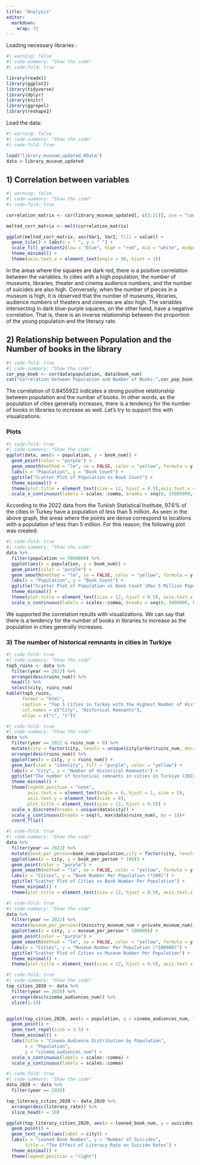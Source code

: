 ```yaml
---
title: "Analysis"
editor: 
  markdown: 
    wrap: 72
---
```


Loading necessary libraries :

```r
#| warning: false
#| code-summary: "Show the code"
#| code-fold: true

library(readxl)
library(ggplot2)
library(tidyverse)
library(dplyr)
library(knitr)
library(ggrepel)
library(reshape2)

```

Load the data:

```r
#| warning: false
#| code-summary: "Show the code"
#| code-fold: true

load("library_museum_updated.RData")
data <-library_museum_updated
```

## 1) Correlation between variables

```r
#| warning: false
#| code-summary: "Show the code"
#| code-fold: true

correlation_matrix <- cor(library_museum_updated[, c(3:21)], use = "complete.obs")

melted_corr_matrix <- melt(correlation_matrix)

ggplot(melted_corr_matrix, aes(Var1, Var2, fill = value)) +
  geom_tile() + labs(x = " ", y = " ") +
  scale_fill_gradient2(low = "blue", high = "red", mid = "white", midpoint = 0) +
  theme_minimal() +
  theme(axis.text.x = element_text(angle = 90, hjust = 1))

```

In the areas where the squares are dark red, there is a positive correlation between the variables. In cities with a high population, the number of museums, libraries, theater and cinema audience numbers, and the number of suicides are also high. Conversely, when the number of pieces in a museum is high, it is observed that the number of museums, libraries, audience numbers of theaters and cinemas are also high. The variables intersecting in dark blue-purple squares, on the other hand, have a negative correlation. That is, there is an inverse relationship between the proportion of the young population and the literacy rate.

## 2) Relationship between Population and the Number of books in the library

```r
#| code-fold: true
#| code-summary: "Show the code"
cor_pop_book <- cor(data$population, data$book_num)
cat("Correlation between Population and Number of Books:",cor_pop_book,"\n")
```

The correlation of 0.8455922 indicates a strong positive relationship
between population and the number of books. In other words, as the
population of cities generally increases, there is a tendency for the
number of books in libraries to increase as well. Let's try to support
this with visualizations.

### Plots

```r
#| code-fold: true
#| code-summary: "Show the code"
ggplot(data, aes(x = population, y = book_num)) +
  geom_point(color = "purple") +  
  geom_smooth(method = "lm", se = FALSE, color = "yellow", formula = y ~ x)+ 
  labs(x = "Population", y = "Book Count") + 
  ggtitle("Scatter Plot of Population vs Book Count") +
  theme_minimal() +
  theme(plot.title = element_text(size = 12, hjust = 0.5),axis.text.x = element_text(angle = 45, hjust = 1, size = 6)) +
  scale_x_continuous(labels = scales::comma, breaks = seq(0, 15000000, by = 1000000))
```

According to the 2022 data from the Turkish Statistical Institute, 97.6%
of the cities in Turkey have a population of less than 5 million. As
seen in the above graph, the areas where the points are dense correspond
to locations with a population of less than 5 million. For this reason,
the following plot was created.

```r
#| code-fold: true
#| code-summary: "Show the code"
data %>%
  filter(population <= 5000000) %>%
  ggplot(aes(x = population, y = book_num)) +
  geom_point(color = "purple") +  
  geom_smooth(method = "lm", se = FALSE, color = "yellow", formula = y ~ x) + 
  labs(x = "Population", y = "Book Count") + 
  ggtitle("Scatter Plot of Population vs Book Count (Max 5 Million Population)") +
  theme_minimal() +
  theme(plot.title = element_text(size = 12, hjust = 0.5), axis.text.x = element_text(angle = 45, hjust = 1, size = 6)) +
  scale_x_continuous(labels = scales::comma, breaks = seq(0, 5000000, by = 1000000))+ scale_y_continuous(labels = scales::comma)
```

We supported the correlation results with visualizations. We can say
that there is a tendency for the number of books in libraries to
increase as the population in cities generally increases.

### 3) The number of historical remnants in cities in Turkiye

```r
#| code-fold: true
#| code-summary: "Show the code"
top5_ruins <- data %>%
  filter(year == 2022) %>%
  arrange(desc(ruins_num)) %>%
  head(5) %>%
  select(city, ruins_num)
kable(top5_ruins, 
      format = "html", 
      caption = "Top 5 Cities in Turkey with the Highest Number of Historical Remnants in 2022",
      col.names = c("City", "Historical Remnants"),
      align = c("c", "c")) 
```

```r
#| code-fold: true
#| code-summary: "Show the code"
data %>%
  filter(year == 2022 & ruins_num > 0) %>%
  mutate(city = factor(city, levels = unique(city[order(ruins_num, decreasing = FALSE)]))) %>%
  arrange(desc(ruins_num)) %>%
  ggplot(aes(x = city, y = ruins_num)) +
  geom_bar(stat = "identity", fill = "purple", color = "yellow") +
  labs(x = "City", y = "Number of Historical Remnants") +
  ggtitle("The number of historical remnants in cities in Turkiye (2022)") +
  theme_minimal() +
  theme(legend.position = "none",
        axis.text.x = element_text(angle = 0, hjust = 1, size = 5),
        axis.text.y = element_text(size = 8),
        plot.title = element_text(size = 12, hjust = 0.5)) +
  scale_x_discrete(breaks = unique(data$city)) +
  scale_y_continuous(breaks = seq(0, max(data$ruins_num), by = 1))+
  coord_flip()

```

```r
#| code-fold: true
#| code-summary: "Show the code"
data %>%
  filter(year == 2022) %>%
  mutate(book_per_person=book_num/population,city = factor(city, levels = unique(city[order(book_per_person, decreasing = TRUE)]))) %>%
  ggplot(aes(x = city, y = book_per_person * 100)) +
  geom_point(color = "purple") +  
  geom_smooth(method = "lm", se = FALSE, color = "yellow", formula = y ~ x) + 
  labs(x = "Cities", y = "Book Number Per Population (*100)") + 
  ggtitle("Scatter Plot of Cities vs Book Number Per Population") +
  theme_minimal() +
  theme(plot.title = element_text(size = 12, hjust = 0.5), axis.text.x = element_text(angle = 90, hjust = 1, size = 6))
```

```r
#| code-fold: true
#| code-summary: "Show the code"
data %>%
  filter(year == 2022) %>%
  mutate(museum_per_person=((ministry_museum_num + private_museum_num)/population), city = factor(city, levels = unique(city[order(museum_per_person, decreasing = TRUE)]))) %>%
  ggplot(aes(x = city, y = museum_per_person * 100000)) +
  geom_point(color = "purple") +  
  geom_smooth(method = "lm", se = FALSE, color = "yellow", formula = y ~ x) + 
  labs(x = "Cities", y = "Museum Number Per Population (*100000)") + 
  ggtitle("Scatter Plot of Cities vs Museum Number Per Population") +
  theme_minimal() +
  theme(plot.title = element_text(size = 12, hjust = 0.5), axis.text.x = element_text(angle = 90, hjust = 1, size = 6))

```



```r
#| code-fold: true
#| code-summary: "Show the code"
top_cities_2020 <- data %>%
  filter(year == 2020) %>%
  arrange(desc(cinema_audiences_num)) %>%
  slice(1:10)


ggplot(top_cities_2020, aes(x = population, y = cinema_audiences_num, label = city)) +
  geom_point() +
  geom_text_repel(size = 3.5) +
  theme_minimal() +
  labs(title = "Cinema Audience Distribution by Population",
       x = "Populatıon",
       y = "cinema_audiences_num") +
  scale_x_continuous(labels = scales::comma) +
  scale_y_continuous(labels = scales::comma)

```




```r
#| code-fold: true
#| code-summary: "Show the code"
data_2020 <- data %>%
  filter(year == 2020)

top_literacy_cities_2020 <- data_2020 %>%
  arrange(desc(literacy_rate)) %>%
  slice_head(n = 10)

ggplot(top_literacy_cities_2020, aes(x = loaned_book_num, y = suicides_num, color = city)) +
  geom_point() +
  geom_text_repel(aes(label = city)) +
  labs(x = "Loaned Book Number", y = "Number of Suicides",
       title = "The Effect of Literacy Rate on Suicide Rates") +
  theme_minimal() +
  theme(legend.position = "right")

```


